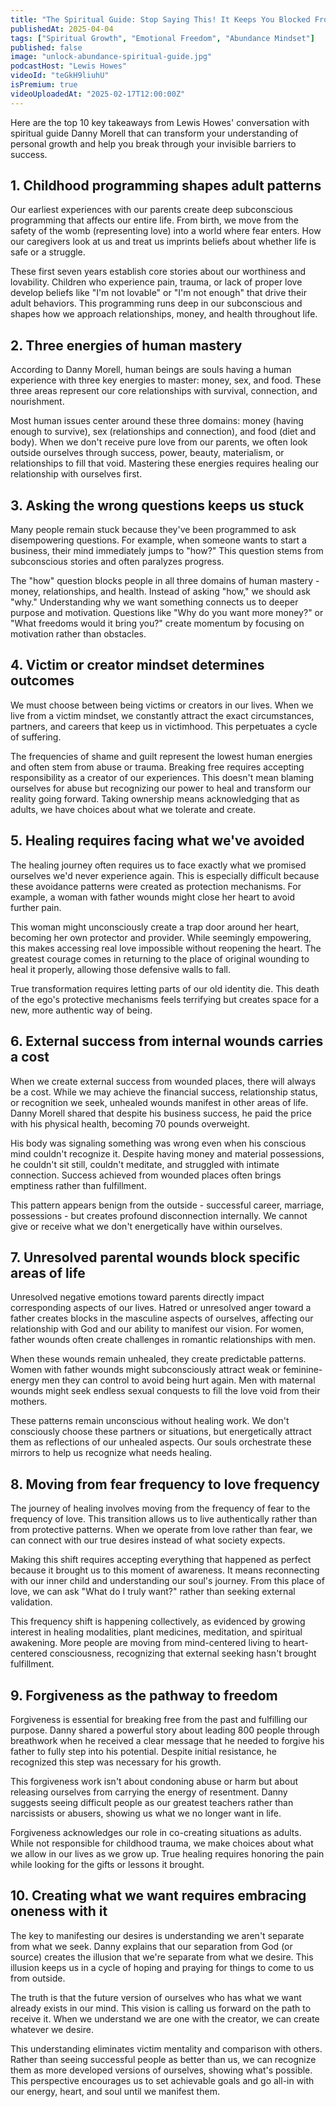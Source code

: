 ```yaml
---
title: "The Spiritual Guide: Stop Saying This! It Keeps You Blocked From Having What You Want!"
publishedAt: 2025-04-04
tags: ["Spiritual Growth", "Emotional Freedom", "Abundance Mindset"]
published: false
image: "unlock-abundance-spiritual-guide.jpg"
podcastHost: "Lewis Howes"
videoId: "teGkH9liuhU"
isPremium: true
videoUploadedAt: "2025-02-17T12:00:00Z"
---
```



<PodcastSummaryPageLayout frontmatter={frontmatter}>

Here are the top 10 key takeaways from Lewis Howes' conversation with spiritual guide Danny Morell that can transform your understanding of personal growth and help you break through your invisible barriers to success.

## 1. Childhood programming shapes adult patterns

Our earliest experiences with our parents create deep subconscious programming that affects our entire life. From birth, we move from the safety of the womb (representing love) into a world where fear enters. How our caregivers look at us and treat us imprints beliefs about whether life is safe or a struggle.

These first seven years establish core stories about our worthiness and lovability. Children who experience pain, trauma, or lack of proper love develop beliefs like "I'm not lovable" or "I'm not enough" that drive their adult behaviors. This programming runs deep in our subconscious and shapes how we approach relationships, money, and health throughout life.

## 2. Three energies of human mastery

According to Danny Morell, human beings are souls having a human experience with three key energies to master: money, sex, and food. These three areas represent our core relationships with survival, connection, and nourishment.

Most human issues center around these three domains: money (having enough to survive), sex (relationships and connection), and food (diet and body). When we don't receive pure love from our parents, we often look outside ourselves through success, power, beauty, materialism, or relationships to fill that void. Mastering these energies requires healing our relationship with ourselves first.

## 3. Asking the wrong questions keeps us stuck

Many people remain stuck because they've been programmed to ask disempowering questions. For example, when someone wants to start a business, their mind immediately jumps to "how?" This question stems from subconscious stories and often paralyzes progress.

The "how" question blocks people in all three domains of human mastery - money, relationships, and health. Instead of asking "how," we should ask "why." Understanding why we want something connects us to deeper purpose and motivation. Questions like "Why do you want more money?" or "What freedoms would it bring you?" create momentum by focusing on motivation rather than obstacles.

## 4. Victim or creator mindset determines outcomes

We must choose between being victims or creators in our lives. When we live from a victim mindset, we constantly attract the exact circumstances, partners, and careers that keep us in victimhood. This perpetuates a cycle of suffering.

The frequencies of shame and guilt represent the lowest human energies and often stem from abuse or trauma. Breaking free requires accepting responsibility as a creator of our experiences. This doesn't mean blaming ourselves for abuse but recognizing our power to heal and transform our reality going forward. Taking ownership means acknowledging that as adults, we have choices about what we tolerate and create.

## 5. Healing requires facing what we've avoided

The healing journey often requires us to face exactly what we promised ourselves we'd never experience again. This is especially difficult because these avoidance patterns were created as protection mechanisms. For example, a woman with father wounds might close her heart to avoid further pain.

This woman might unconsciously create a trap door around her heart, becoming her own protector and provider. While seemingly empowering, this makes accessing real love impossible without reopening the heart. The greatest courage comes in returning to the place of original wounding to heal it properly, allowing those defensive walls to fall.

True transformation requires letting parts of our old identity die. This death of the ego's protective mechanisms feels terrifying but creates space for a new, more authentic way of being.

## 6. External success from internal wounds carries a cost

When we create external success from wounded places, there will always be a cost. While we may achieve the financial success, relationship status, or recognition we seek, unhealed wounds manifest in other areas of life. Danny Morell shared that despite his business success, he paid the price with his physical health, becoming 70 pounds overweight.

His body was signaling something was wrong even when his conscious mind couldn't recognize it. Despite having money and material possessions, he couldn't sit still, couldn't meditate, and struggled with intimate connection. Success achieved from wounded places often brings emptiness rather than fulfillment.

This pattern appears benign from the outside - successful career, marriage, possessions - but creates profound disconnection internally. We cannot give or receive what we don't energetically have within ourselves.

## 7. Unresolved parental wounds block specific areas of life

Unresolved negative emotions toward parents directly impact corresponding aspects of our lives. Hatred or unresolved anger toward a father creates blocks in the masculine aspects of ourselves, affecting our relationship with God and our ability to manifest our vision. For women, father wounds often create challenges in romantic relationships with men.

When these wounds remain unhealed, they create predictable patterns. Women with father wounds might subconsciously attract weak or feminine-energy men they can control to avoid being hurt again. Men with maternal wounds might seek endless sexual conquests to fill the love void from their mothers.

These patterns remain unconscious without healing work. We don't consciously choose these partners or situations, but energetically attract them as reflections of our unhealed aspects. Our souls orchestrate these mirrors to help us recognize what needs healing.

## 8. Moving from fear frequency to love frequency

The journey of healing involves moving from the frequency of fear to the frequency of love. This transition allows us to live authentically rather than from protective patterns. When we operate from love rather than fear, we can connect with our true desires instead of what society expects.

Making this shift requires accepting everything that happened as perfect because it brought us to this moment of awareness. It means reconnecting with our inner child and understanding our soul's journey. From this place of love, we can ask "What do I truly want?" rather than seeking external validation.

This frequency shift is happening collectively, as evidenced by growing interest in healing modalities, plant medicines, meditation, and spiritual awakening. More people are moving from mind-centered living to heart-centered consciousness, recognizing that external seeking hasn't brought fulfillment.

## 9. Forgiveness as the pathway to freedom

Forgiveness is essential for breaking free from the past and fulfilling our purpose. Danny shared a powerful story about leading 800 people through breathwork when he received a clear message that he needed to forgive his father to fully step into his potential. Despite initial resistance, he recognized this step was necessary for his growth.

This forgiveness work isn't about condoning abuse or harm but about releasing ourselves from carrying the energy of resentment. Danny suggests seeing difficult people as our greatest teachers rather than narcissists or abusers, showing us what we no longer want in life.

Forgiveness acknowledges our role in co-creating situations as adults. While not responsible for childhood trauma, we make choices about what we allow in our lives as we grow up. True healing requires honoring the pain while looking for the gifts or lessons it brought.

## 10. Creating what we want requires embracing oneness with it

The key to manifesting our desires is understanding we aren't separate from what we seek. Danny explains that our separation from God (or source) creates the illusion that we're separate from what we desire. This illusion keeps us in a cycle of hoping and praying for things to come to us from outside.

The truth is that the future version of ourselves who has what we want already exists in our mind. This vision is calling us forward on the path to receive it. When we understand we are one with the creator, we can create whatever we desire.

This understanding eliminates victim mentality and comparison with others. Rather than seeing successful people as better than us, we can recognize them as more developed versions of ourselves, showing what's possible. This perspective encourages us to set achievable goals and go all-in with our energy, heart, and soul until we manifest them.

</PodcastSummaryPageLayout>
